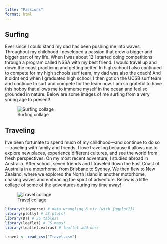 ```yaml
---
title: "Passions"
format: html
---
```


## Surfing

Ever since I could stand my dad has been pushing me into waves. Throughout my childhood I developed a passion that grew a bigger and bigger part of my life. When I was about 12 I started doing competitions through a program called NSSA with my best friend. I would travel up and down the coast practicing and getting better. In high school I also continued to compete for my high schools surf team, my dad was also the coach! And it didnt end when I graduated high school, I then got on the UCSB surf team and continue to surf and compete for the team now. I am so grateful to have this hobby that allows me to immerse myself in the ocean and feel so grounded in nature. Below are some images of me surfing from a very young age to present!

![Surfing collage](images/collage2.png)

## Traveling

I’ve been fortunate to spend much of my childhood—and continue to do so—traveling with family and friends. I love traveling because it allows me to explore new places, experience different cultures, and see the world from fresh perspectives. On my most recent adventure, I studied abroad in Australia. After school, seven friends and I traveled down the East Coast of Australia in a motorhome, from Brisbane to Sydney. We then flew to New Zealand, where we explored the North Island in another motorhome, chasing waves and embracing the spirit of adventure. Below is a little collage of some of the adventures during my time away!

![Travel collage](images/collage.png)

```r
library(tidyverse) # data wrangling & viz (with {ggplot2})
library(plotly) # JS plots!
library(DT) # JS tables!
library(leaflet) # JS maps!
library(leaflet.extras) # leaflet add-ons!
```

```r
travel <- read_csv("Travel.csv")
```
